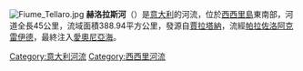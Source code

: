 [[File:Fiume_Tellaro.jpg|thumb]]
'''赫洛拉斯河'''（{{lang-it|Tellaro fiume}}）是[[意大利|意大利]]的河流，位於[[西西里島|西西里島]]東南部，河道全長45公里，流域面積388.94平方公里，發源自[[賈拉塔納|賈拉塔納]]，流經[[帕拉佐洛阿克雷伊德|帕拉佐洛阿克雷伊德]]，最終注入[[愛奧尼亞海|愛奧尼亞海]]。

{{Italy-geo-stub}}
[[Category:意大利河流|Category:意大利河流]]
[[Category:西西里河流|Category:西西里河流]]